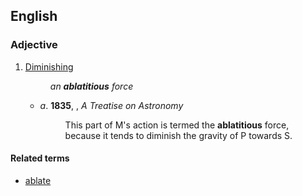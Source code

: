 ==English==

===Adjective===
{{en-adj}}

# {{lb|en|obsolete}} [[diminishing|Diminishing]]
#: ''an '''ablatitious''' force''
#* ''a''. '''1835''', {{w|John Herschel}}, ''A Treatise on Astronomy''
#*: This part of M's action is termed the '''ablatitious''' force, because it tends to diminish the gravity of P towards S.

====Related terms====
* [[ablate]]